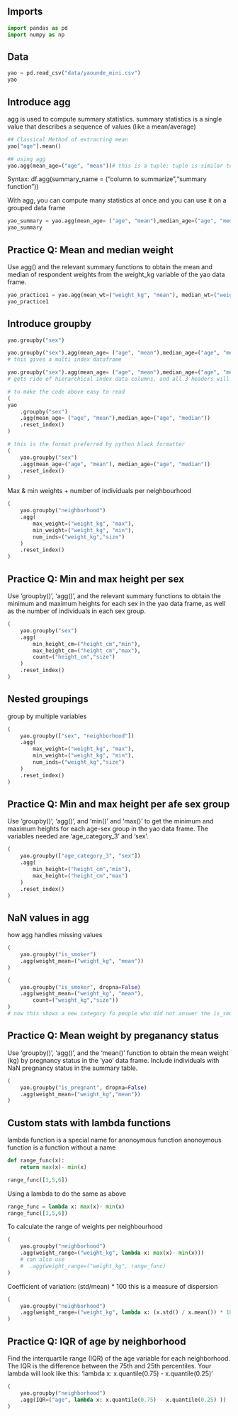 ## Imports

```python
import pandas as pd
import numpy as np
```

## Data

```python
yao = pd.read_csv("data/yaounde_mini.csv")
yao
```

## Introduce agg
agg is used to compute summary statistics. 
summary statistics is a single value that describes a sequence of values (like a mean/average)

```python
## Classical Method of extracting mean
yao["age"].mean()
```

```python
## using agg
yao.agg(mean_age=("age", "mean"))# this is a tuple; tuple is similar to a list but () is used, NOT []
```

Syntax:
df.agg(summary_name = ("column to summarize","summary function"))

With agg, you can compute many statistics at once and you can use it on a grouped data frame

```python
yao_summary = yao.agg(mean_age= ("age", "mean"),median_age=("age", "median"))
yao_summary
```

## Practice Q: Mean and median weight

Use agg() and the relevant summary functions to obtain the mean and median of respondent weights from the weight_kg variable of the yao data frame.

```python
yao_practice1 = yao.agg(mean_wt=("weight_kg", "mean"), median_wt=("weight_kg","median"))
yao_practice1
```

## Introduce groupby

```python
yao.groupby("sex")
```

```python
yao.groupby("sex").agg(mean_age= ("age", "mean"),median_age=("age", "median"))
# this gives a multi index dataframe
```

```python
yao.groupby("sex").agg(mean_age= ("age", "mean"),median_age=("age", "median")).reset_index()
# gets ride of hierarchical index data columns, and all 3 headers will be in a single row
```

```python
# to make the code above easy to read
(
yao
    .groupby("sex")
    .agg(mean_age= ("age", "mean"),median_age=("age", "median"))
    .reset_index()
)
```

```python
# this is the format preferred by python black formatter
(
    yao.groupby("sex")
    .agg(mean_age=("age", "mean"), median_age=("age", "median"))
    .reset_index()
)
```

Max & min weights + number of individuals per neighbourhood

```python
(
    yao.groupby("neighborhood")
    .agg(
        max_weight=("weight_kg", "max"),
        min_weight=("weight_kg", "min"),
        num_inds=("weight_kg","size")
    )
    .reset_index()
)
```

## Practice Q: Min and max height per sex

Use 'groupby()', 'agg()', and the relevant summary functions to obtain the minimum and maximum heights for each sex in the yao data frame, as well as the number of individuals in each sex group.

```python
(
    yao.groupby("sex")
    .agg(
        min_height_cm=("height_cm","min"),
        max_height_cm=("height_cm","max"),
        count=("height_cm","size")
    )
    .reset_index()
)
```

## Nested groupings
group by multiple variables

```python
(
    yao.groupby(["sex", "neighborhood"])
    .agg(
        max_weight=("weight_kg", "max"),
        min_weight=("weight_kg", "min"),
        num_inds=("weight_kg","size")
    )
    .reset_index()
)
```

## Practice Q: Min and max height per afe sex group

Use 'groupby()', 'agg()', and 'min()' and 'max()' to get the minimum and maximum heights for each age-sex group in the yao data frame. The variables needed are 'age_category_3' and 'sex'.

```python
(
    yao.groupby(["age_category_3", "sex"])
    .agg(
        min_height=("height_cm","min"),
        max_height=("height_cm","max")
    )
    .reset_index()
)

```

## NaN values in agg
how agg handles missing values

```python
(
    yao.groupby("is_smoker")
    .agg(weight_mean=("weight_kg", "mean"))
)
```

```python
(
    yao.groupby("is_smoker", dropna=False)
    .agg(weight_mean=("weight_kg", "mean"),
        count=("weight_kg","size"))
)
# now this shows a new category fo people who did not answer the is_smoker question
```

## Practice Q: Mean weight by preganancy status

Use 'groupby()', 'agg()', and the 'mean()' function to obtain the mean weight (kg) by pregnancy status in the 'yao' data frame. Include individuals with NaN pregnancy status in the summary table.

```python
(
    yao.groupby("is_pregnant", dropna=False)
    .agg(weight_mean=("weight_kg","mean"))
)
```

## Custom stats with lambda functions
lambda function is a special name for anonoymous function
anonoymous function is a function without a name 

```python
def range_func(x):
    return max(x)- min(x)

range_func([1,5,6])
```

Using a lambda to do the same as above

```python
range_func = lambda x: max(x)- min(x)
range_func([1,5,6])
```

To calculate the range of weights per neighbourhood

```python
(
    yao.groupby("neighborhood")
    .agg(weight_range=("weight_kg", lambda x: max(x)- min(x)))
    # can also use
    #  .agg(weight_range=("weight_kg", range_func)
)
```

Coefficient of variation: (std/mean) * 100
this is a measure of dispersion

```python
(
    yao.groupby("neighborhood")
    .agg(weight_range=("weight_kg", lambda x: (x.std() / x.mean()) * 100 ))
)
```

## Practice Q: IQR of age by neighborhood

Find the interquartile range (IQR) of the age variable for each neighborhood. The IQR is the difference between the 75th and 25th percentiles. Your lambda will look like this: 'lambda x: x.quantile(0.75) - x.quantile(0.25)'

```python
(
    yao.groupby("neighborhood")
    .agg(IQR=("age", lambda x: x.quantile(0.75) - x.quantile(0.25) ))
)
```
